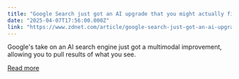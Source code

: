 ```yaml
---
title: "Google Search just got an AI upgrade that you might actually find useful - and it's free"
date: "2025-04-07T17:56:00.000Z"
link: "https://www.zdnet.com/article/google-search-just-got-an-ai-upgrade-that-you-might-actually-find-useful-and-its-free/"
---
```


Google's take on an AI search engine just got a multimodal improvement, allowing you to pull results of what you see.

[Read more](https://www.zdnet.com/article/google-search-just-got-an-ai-upgrade-that-you-might-actually-find-useful-and-its-free/)
